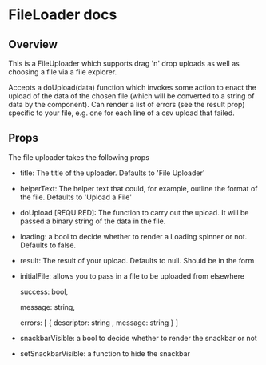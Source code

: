 # FileLoader docs

## Overview
This is a FileUploader which supports drag 'n' drop uploads as well as choosing a file via a file explorer.

Accepts a doUpload(data) function which invokes some action to enact the upload of the data of the chosen file (which will be converted to a string of data by the component).
Can render a list of errors (see the result prop) specific to your file, e.g. one for each line of a csv upload that failed.


## Props

The file uploader takes the following props
- title: The title of the uploader. Defaults to 'File Uploader'
- helperText: The helper text that could, for example, outline the format of the file. Defaults to 'Upload a File'
- doUpload [REQUIRED]: The function to carry out the upload. It will be passed a binary string of the data in the file.
- loading: a bool to decide whether to render a Loading spinner or not. Defaults to false.
- result: The result of your upload. Defaults to null. Should be in the form  
- initialFile: allows you to pass in a file to be uploaded from elsewhere

    success: bool,

    message: string,

    errors: [ { descriptor: string , message: string } ]

- snackbarVisible: a bool to decide whether to render the snackbar or not
- setSnackbarVisible: a function to hide the snackbar
